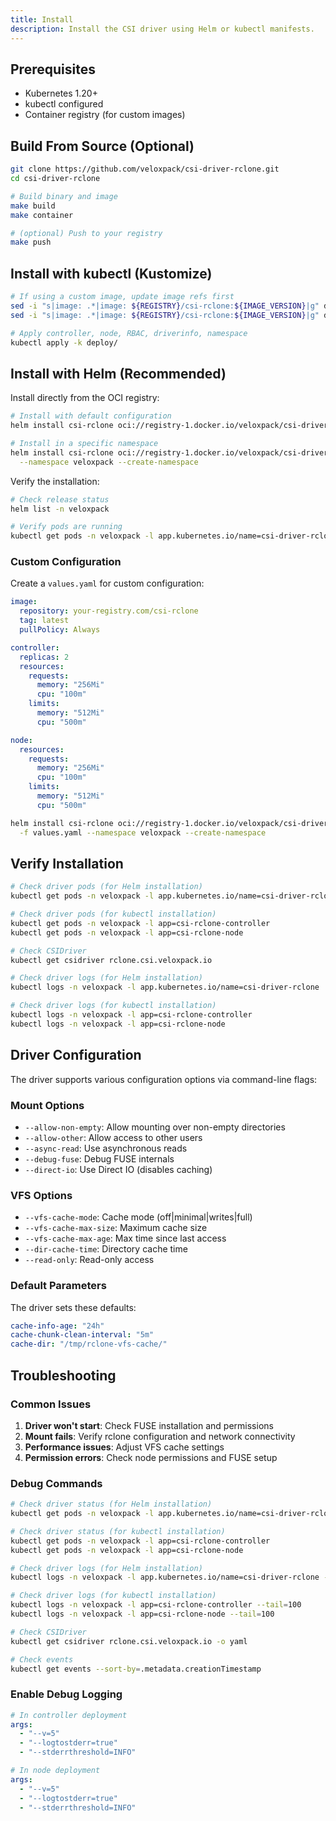 ```yaml
---
title: Install
description: Install the CSI driver using Helm or kubectl manifests.
---
```


## Prerequisites

- Kubernetes 1.20+
- kubectl configured
- Container registry (for custom images)

## Build From Source (Optional)

```bash
git clone https://github.com/veloxpack/csi-driver-rclone.git
cd csi-driver-rclone

# Build binary and image
make build
make container

# (optional) Push to your registry
make push
```

## Install with kubectl (Kustomize)

```bash
# If using a custom image, update image refs first
sed -i "s|image: .*|image: ${REGISTRY}/csi-rclone:${IMAGE_VERSION}|g" deploy/csi-rclone-controller.yaml
sed -i "s|image: .*|image: ${REGISTRY}/csi-rclone:${IMAGE_VERSION}|g" deploy/csi-rclone-node.yaml

# Apply controller, node, RBAC, driverinfo, namespace
kubectl apply -k deploy/
```

## Install with Helm (Recommended)

Install directly from the OCI registry:

```bash
# Install with default configuration
helm install csi-rclone oci://registry-1.docker.io/veloxpack/csi-driver-rclone-charts

# Install in a specific namespace
helm install csi-rclone oci://registry-1.docker.io/veloxpack/csi-driver-rclone-charts \
  --namespace veloxpack --create-namespace
```

Verify the installation:

```bash
# Check release status
helm list -n veloxpack

# Verify pods are running
kubectl get pods -n veloxpack -l app.kubernetes.io/name=csi-driver-rclone
```

### Custom Configuration

Create a `values.yaml` for custom configuration:

```yaml
image:
  repository: your-registry.com/csi-rclone
  tag: latest
  pullPolicy: Always

controller:
  replicas: 2
  resources:
    requests:
      memory: "256Mi"
      cpu: "100m"
    limits:
      memory: "512Mi"
      cpu: "500m"

node:
  resources:
    requests:
      memory: "256Mi"
      cpu: "100m"
    limits:
      memory: "512Mi"
      cpu: "500m"
```

```bash
helm install csi-rclone oci://registry-1.docker.io/veloxpack/csi-driver-rclone-charts \
  -f values.yaml --namespace veloxpack --create-namespace
```

## Verify Installation

```bash
# Check driver pods (for Helm installation)
kubectl get pods -n veloxpack -l app.kubernetes.io/name=csi-driver-rclone

# Check driver pods (for kubectl installation)
kubectl get pods -n veloxpack -l app=csi-rclone-controller
kubectl get pods -n veloxpack -l app=csi-rclone-node

# Check CSIDriver
kubectl get csidriver rclone.csi.veloxpack.io

# Check driver logs (for Helm installation)
kubectl logs -n veloxpack -l app.kubernetes.io/name=csi-driver-rclone

# Check driver logs (for kubectl installation)
kubectl logs -n veloxpack -l app=csi-rclone-controller
kubectl logs -n veloxpack -l app=csi-rclone-node
```

## Driver Configuration

The driver supports various configuration options via command-line flags:

### Mount Options

- `--allow-non-empty`: Allow mounting over non-empty directories
- `--allow-other`: Allow access to other users
- `--async-read`: Use asynchronous reads
- `--debug-fuse`: Debug FUSE internals
- `--direct-io`: Use Direct IO (disables caching)

### VFS Options

- `--vfs-cache-mode`: Cache mode (off|minimal|writes|full)
- `--vfs-cache-max-size`: Maximum cache size
- `--vfs-cache-max-age`: Max time since last access
- `--dir-cache-time`: Directory cache time
- `--read-only`: Read-only access

### Default Parameters

The driver sets these defaults:

```yaml
cache-info-age: "24h"
cache-chunk-clean-interval: "5m"
cache-dir: "/tmp/rclone-vfs-cache/"
```

## Troubleshooting

### Common Issues

1. **Driver won't start**: Check FUSE installation and permissions
2. **Mount fails**: Verify rclone configuration and network connectivity
3. **Performance issues**: Adjust VFS cache settings
4. **Permission errors**: Check node permissions and FUSE setup

### Debug Commands

```bash
# Check driver status (for Helm installation)
kubectl get pods -n veloxpack -l app.kubernetes.io/name=csi-driver-rclone

# Check driver status (for kubectl installation)
kubectl get pods -n veloxpack -l app=csi-rclone-controller
kubectl get pods -n veloxpack -l app=csi-rclone-node

# Check driver logs (for Helm installation)
kubectl logs -n veloxpack -l app.kubernetes.io/name=csi-driver-rclone --tail=100

# Check driver logs (for kubectl installation)
kubectl logs -n veloxpack -l app=csi-rclone-controller --tail=100
kubectl logs -n veloxpack -l app=csi-rclone-node --tail=100

# Check CSIDriver
kubectl get csidriver rclone.csi.veloxpack.io -o yaml

# Check events
kubectl get events --sort-by=.metadata.creationTimestamp
```

### Enable Debug Logging

```yaml
# In controller deployment
args:
  - "--v=5"
  - "--logtostderr=true"
  - "--stderrthreshold=INFO"

# In node deployment
args:
  - "--v=5"
  - "--logtostderr=true"
  - "--stderrthreshold=INFO"
```
